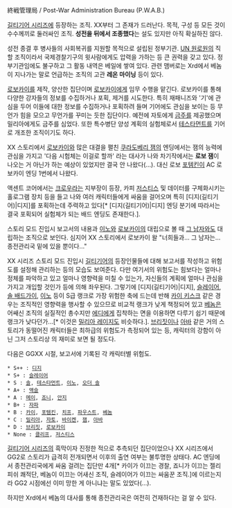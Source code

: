 終戦管理局 / Post-War Administration Bureau (P.W.A.B.)

[[길티기어 시리즈]]에 등장하는 조직. XX부터 그 존재가 드러난다. 목적, 구성 등 모든 것이 수수께끼로 둘러싸인 조직. '''성전을 뒤에서 조종했다'''는 설도 있지만 아직 확실하진 않다. 

성전 종결 후 병사들의 사회복귀를 지원할 목적으로 설립된 정부기관. [[UN 원로원]]의 직할 조직이라서 국제경찰기구의 윗사람에게도 압력을 가하는 등 큰 권력을 갖고 있다. 정부기관임에도 불구하고 그 활동 내역은 베일에 쌓여 있다. 관련 맴버로는 Xrd에서 베놈이 지나가는 말로 언급하는 조직의 고관 '''레온 마이닝''' 등이 있다.

[[로보카이]]를 제작, 양산한 집단이며 [[로보카이]]에게 임무 수행을 맡긴다. 로보카이를 통해 다양한 강자들의 정보를 수집하거나 포획, 제거를 시도한다. 특히 재패니즈와 '기'에 관심을 두어 이들에 대한 정보를 수집하거나 포획하려 들며 기어에도 관심을 보이는 등 무언가 힘을 모으고 무언가를 꾸미는 듯한 집단이다. 예전에 자토에게 [[금주]]를 제공했으며 밀리아에게도 금주를 심었다. 또한 특수병단 양성 계획의 실험체로서 [[테스타먼트(길티기어)|테스타먼트]]를 기어로 개조한 조직이기도 하다.

XX 스토리에서 [[로보카이]]와 많은 대결을 펼친 [[쿠라도베리 잼]]의 엔딩에서는 잼의 능력에 관심을 가지고 '다음 시험체는 이걸로 할까' 라는 대사가 나와 차기작에서는 '''로보 잼'''이 나오는 거 아닌가 하는 예상이 있었지만 결국 안 나왔다(...). 대신 로보 [[포템킨]]이 AC 로보카이 엔딩 1번에서 나왔다.

액센트 코어에서는 [[크로우(길티기어 시리즈)|크로우]]라는 지부장이 등장, 카피 [[저스티스(길티기어)|저스티스]] 및 데이터를 구체화시키는 홀로그램 장치 등을 들고 나와 여러 캐릭터들에게 싸움을 걸어오며 특히 [디지(길티기어)|디지]를 포획하는데 주력하고 있다[* [디지(길티기어)|디지] 엔딩 분기에 따라서는 결국 포획되어 실험체가 되는 배드 엔딩도 존재한다.].

스토리 모드 진입시 보고서의 내용과 [[이노]]와 [[로보카이]]의 대립으로 볼 때 [[그 남자(길티기어 시리즈)|그 남자]]와도 대립하는 조직으로 보인다. 심지어 XX 스토리에서 로보카이 왈 "너희들과... 그 남자는... 종전관리국 밑에 있을 뿐이다..."

XX 시리즈 스토리 모드 진입시 [[길티기어]]의 등장인물들에 대해 보고서를 작성하고 위험도를 설정해 관리하는 등의 모습도 보여준다. 다만 여기서의 위험도는 힘보다는 얼마나 정체를 파악하고 있고 얼마나 영향력을 미칠 수 있는가, 자신들의 계획에 얼마나 관심을 가지고 개입할 것인가 등에 의해 좌우된다. 그렇기에 [디지(길티기어)|디지], [[슬레이어(길티기어 시리즈)|슬레이어]], [[솔 배드가이]], [[이노]] 등이 S급 랭크로 가장 위험한 축에 드는데 반해 [[카이 키스크]] 같은 경우는 조직적인 영향력을 행사할 수 있으므로 비교적 랭크가 낮게 책정되어 있고 [[베놈(길티기어)|베놈]]은 어쌔신 조직의 실질적인 총수지만 [[에디]]에게 집착하는 면을 이용하면 다루기 쉽기 때문에 랭크가 낮다던가...[* 이것은 [[밀리아 레이지]]도 비슷하다.]. [[브리짓(길티기어)|브리짓]]이나 [[아바(길티기어 시리즈)|아바]] 같은 거의 스토리가 동떨어진 캐릭터들은 최하급의 위험도가 측정되어 있는 등, 캐릭터의 강함이 아닌 그저 스토리상 의 재미로 보면 될 정도다.

다음은 GGXX 시절, 보고서에 기록된 각 캐릭터별 위험도.

 * S++ : [[디지(길티기어)|디지]]
 * S+ : [[슬레이어(길티기어 시리즈)|슬레이어]]
 * S : [[솔 배드가이|솔]], [[테스타먼트]], [[이노]], [[오더 솔]]
 * A+ : [[액슬 로우|액슬]]
 * A : [[메이(길티기어 시리즈)|메이]], [[죠니(길티기어)|죠니]], [[미토 안지|안지]]
 * B+ : [[자파(길티기어 시리즈)|자파]]
 * B : [[카이 키스크|카이]], [[포템킨]], [[치프 자너프|치프]], [[파우스트(길티기어 시리즈)|파우스트]], [[베놈(길티기어)|베놈]]
 * C : [[밀리아 레이지|밀리아]], [[자토 ONE|자토]], [[바이켄]], [[쿠라도베리 잼|잼]], [[아바(길티기어 시리즈)|아바]]
 * D : [[브리짓(길티기어)|브리짓]], [[로보카이]]
 * None : [[클리프 언더슨|클리프]], [[저스티스(길티기어)|저스티스]]

[[길티기어 시리즈]]의 흑막이자 진정한 적으로 추측되던 집단이었으나 XX 시리즈에서 GG2로 스토리가 급격히 전개되면서 이후의 출연 여부는 불투명한 상태다. AC 엔딩에서 종전관리국에게 싸움 걸려는 집단만 4개[* 카이가 이끄는 경찰, 죠니가 이끄는 젤리피쉬 쾌적단, 베놈이 이끄는 어새신 조직, 슬레이어가 이끄는 싸움꾼 조직.]에 이르는지라 GG2 시점에선 이미 망한 게 아니냐는 말도 있었다(...).

하지만 Xrd에서 베놈의 대사를 통해 종전관리국은 여전히 건재하다는 걸 알 수 있다.
